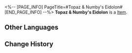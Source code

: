 <%-- [PAGE_INFO]
PageTitle=#Topaz & Numby's Eidolon#
[END_PAGE_INFO] --%>
{{Item Infobox
|title       = Topaz & Numby's Eidolon
|id          = 11112
|image       = Item Topaz & Numby's Eidolon.png
|type        = 
|invCategory = 
|rarity      = 5
|effect      = Material for raising Topaz & Numby's Eidolon Level.
|description = 
}}
'''Topaz & Numby's Eidolon''' is a [[Item]].

==Other Languages==
{{Other Languages
|en   = Topaz & Numby's Eidolon
|zhs  = 【托帕&账账】的星魂
|zht  = 【托帕&帳帳】的星魂
|ja   = 「トパーズ&カブ」の星魂
|ko   = [토파즈&복순이]의 성혼
|es   = Eidolon de Topaz y Conti
|fr   = Eidolon de Topaz et Compti
|ru   = Эйдолон Топаз и Счетовода
|th   = Eidolon ของ Topaz & Numby
|vi   = Tinh Hồn Của Topaz & Numby
|de   = Eidolon von Topaz & Kontie
|id   = Topaz & Numby's Eidolon
|pt   = Eidolon de Topaz e Dinheirinho
}}

==Change History==
{{Change History|2.0}}